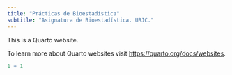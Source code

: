 ```yaml
---
title: "Prácticas de Bioestadística"
subtitle: "Asignatura de Bioestadística. URJC."
---
```


This is a Quarto website.

To learn more about Quarto websites visit <https://quarto.org/docs/websites>.

```r
1 + 1
```
